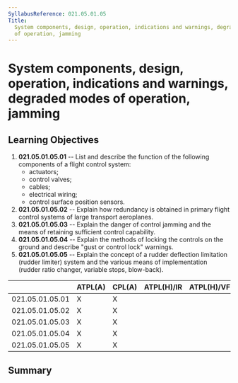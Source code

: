 ```yaml
---
SyllabusReference: 021.05.01.05
Title:
  System components, design, operation, indications and warnings, degraded modes
  of operation, jamming
---
```


# System components, design, operation, indications and warnings, degraded modes of operation, jamming

## Learning Objectives

1.  **021.05.01.05.01** -- List and describe the function of the following
    components of a flight control system:
    - actuators;
    - control valves;
    - cables;
    - electrical wiring;
    - control surface position sensors.
2.  **021.05.01.05.02** -- Explain how redundancy is obtained in primary flight
    control systems of large transport aeroplanes.
3.  **021.05.01.05.03** -- Explain the danger of control jamming and the means
    of retaining sufficient control capability.
4.  **021.05.01.05.04** -- Explain the methods of locking the controls on the
    ground and describe "gust or control lock" warnings.
5.  **021.05.01.05.05** -- Explain the concept of a rudder deflection limitation
    (rudder limiter) system and the various means of implementation (rudder
    ratio changer, variable stops, blow-back).

|                 | ATPL(A) | CPL(A) | ATPL(H)/IR | ATPL(H)/VFR | CPL(H) | IR  | CBIR(A) |
| --------------- | ------- | ------ | ---------- | ----------- | ------ | --- | ------- |
| 021.05.01.05.01 | X       | X      |            |             |        |     |         |
| 021.05.01.05.02 | X       | X      |            |             |        |     |         |
| 021.05.01.05.03 | X       | X      |            |             |        |     |         |
| 021.05.01.05.04 | X       | X      |            |             |        |     |         |
| 021.05.01.05.05 | X       | X      |            |             |        |     |         |

## Summary
